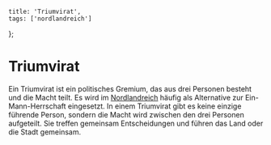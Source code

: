     title: 'Triumvirat',
    tags: ['nordlandreich']
};

# Triumvirat

Ein Triumvirat ist ein politisches Gremium, das aus drei Personen besteht und die Macht teilt.
Es wird im [Nordlandreich](./nordlandreich) häufig als Alternative zur Ein-Mann-Herrschaft eingesetzt.
In einem Triumvirat gibt es keine einzige führende Person, sondern die Macht wird zwischen den drei Personen aufgeteilt.
Sie treffen gemeinsam Entscheidungen und führen das Land oder die Stadt gemeinsam.
